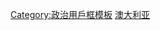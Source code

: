 {{Userbox
  |id= [[File:Flag_of_Western_Australia.svg|70x50px]]
  |id-c= #D8E2EF
  |info= 这个用戶支持'''[[西澳大利亚州|西澳大利亚独立]]'''。
  |info-c= #D8E2EF
  |info-s= 11
  |border-c= black
  |usercategory  = 支持西澳大利亚独立的维基人
}}
<noinclude>
[[Category:政治用戶框模板]]
[[Category:支持区域独立或拆分的维基人用户框模板|澳大利亚]]
</noinclude>